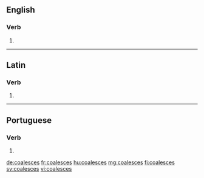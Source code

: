 ==English==

===Verb===
{{head|en|verb form}}

# {{en-third-person singular of|coalesce}}

----

==Latin==

===Verb===
{{la-verb-form|coalescēs}}

# {{inflection of|coalescō||2|s|futr|actv|indc|lang=la}}

----

==Portuguese==

===Verb===
{{pt-verb-form}}

# {{pt-verb-form-of|coalescer}}

[[de:coalesces]]
[[fr:coalesces]]
[[hu:coalesces]]
[[mg:coalesces]]
[[fi:coalesces]]
[[sv:coalesces]]
[[vi:coalesces]]
